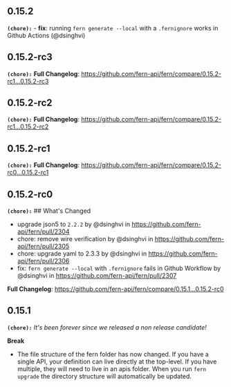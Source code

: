 ## 0.15.2
**`(chore):`** - **fix**: running `fern generate --local` with a `.fernignore` works in Github Actions (@dsinghvi)

## 0.15.2-rc3
**`(chore):`** **Full Changelog**: https://github.com/fern-api/fern/compare/0.15.2-rc1...0.15.2-rc3

## 0.15.2-rc2
**`(chore):`** **Full Changelog**: https://github.com/fern-api/fern/compare/0.15.2-rc1...0.15.2-rc2

## 0.15.2-rc1
**`(chore):`** **Full Changelog**: https://github.com/fern-api/fern/compare/0.15.2-rc0...0.15.2-rc1

## 0.15.2-rc0
**`(chore):`** ## What's Changed
* upgrade json5 to `2.2.2` by @dsinghvi in https://github.com/fern-api/fern/pull/2304
* chore: remove wire verification by @dsinghvi in https://github.com/fern-api/fern/pull/2305
* chore: upgrade yaml to 2.3.3 by @dsinghvi in https://github.com/fern-api/fern/pull/2306
* fix: `fern generate --local` with `.fernignore` fails in Github Workflow by @dsinghvi in https://github.com/fern-api/fern/pull/2307


**Full Changelog**: https://github.com/fern-api/fern/compare/0.15.1...0.15.2-rc0

## 0.15.1
**`(chore):`** _It's been forever since we released a non release candidate!_

**Break**
- The file structure of the fern folder has now changed. If you have a single API, your definition can live directly at the top-level. If you have multiple, they will need to live in an apis folder. When you run `fern upgrade` the directory structure will automatically be updated. 

